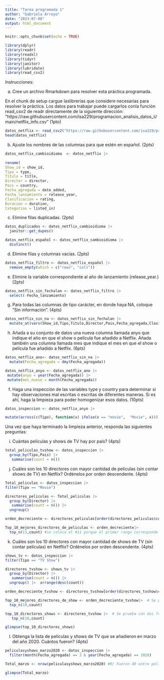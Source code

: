 ```yaml
---
title: "Tarea programada 1"
author: "Gabriela Arroyo"
date: "2023-07-08"
output: html_document
---
```


```r
knitr::opts_chunk$set(echo = TRUE)

library(dplyr)
library(readr)
library(readxl)
library(tidyr)
library(janitor)
library(lubridate) 
library(read_csv2)
```

Instrucciones:


a. Cree un archivo Rmarkdown para resolver esta práctica programada. 

En el chunk de setup cargue laslibrerías que considere necesarias para resolver la práctica. Los datos para trabajar puede cargarlos conla función read_csv2 de readr directamente de la siguiente dirección: “https://raw.githubusercontent.com/isa229/programacion_analisis_datos_ii/main/netflix_info.csv” (1pto)

```r
datos_netflix <- read_csv2("https://raw.githubusercontent.com/isa229/programacion_analisis_datos_ii/main/netflix_info.csv")
head(datos_netflix)
```

b. Ajuste los nombres de las columnas para que estén en español. (2pts)

```r
datos_netflix_cambioidioma  <- datos_netflix |> 
  
rename(
Show_id = show_id,
Tipo = type, 
Titulo = title,
Director = director,
Pais = country,
Fecha_agregada = date_added,
Fecha_lanzamiento = release_year,
Clasificacion = rating,
Duracion = duration,
Categorias = listed_in)
```


c. Elimine filas duplicadas. (2pts)

```r
datos_duplicados <- datos_netflix_cambioidioma |> 
  janitor::get_dupes()

datos_netflix_español <- datos_netflix_cambioidioma |> 
  distinct()
```


d. Elimine filas y columnas vacías. (2pts)

```r
datos_netflix_filtro <- datos_netflix_español |> 
  remove_empty(which = c("rows", "cols"))

```


e. Elimine la variable correspondiente al año de lanzamiento (release_year.) (2pts)

```r
datos_netflix_sin_fechalan <- datos_netflix_filtro |> 
  select(-Fecha_lanzamiento)
```

g. Para todas las columnas de tipo carácter, en donde haya NA, coloque “Sin información”. (4pts)

```r
datos_netflix_sin_na <- datos_netflix_sin_fechalan |> 
  mutate_at(vars(Show_id,Tipo,Titulo,Director,Pais,Fecha_agregada,Clasificacion,Duracion,Categorias), ~ifelse(is.na(.), "Sin información", .)) 
```

h. Añada a su conjunto de datos una nueva columna llamada anyo que indique el año en que el show o
película fue añadido a Netflix. Añada también una columna llamada mes que indique el mes en que el
show o película fue añadido a Netflix. (6pts)

```r
datos_netflix_ano<- datos_netflix_sin_na |> 
  mutate(Fecha_agregada = dmy(Fecha_agregada))

datos_netflix_anyo <- datos_netflix_ano |> 
 mutate(anyo = year(Fecha_agregada)) |> 
 mutate(mes_nuevo = month(Fecha_agregada))
```

f. Haga una inspección de las variables type y country para determinar si hay observaciones mal escritas o
escritas de diferentes maneras. Si es ahí, haga la limpieza para poder homogenizar esos datos. (10pts)

```r
datos_inspeccion <- datos_netflix_anyo |> 

mutate(across(c(Tipo), function(x) ifelse(x == "movie",  "Movie", x))) |> mutate(across(c(Tipo), function(x) ifelse(x == "Movi",   "Movie", x))) |> mutate(across(c(Tipo), function(x) ifelse(x == "tv show", "TV Show", x)))|> mutate(across(c(Pais), function(x) ifelse(x == "united states",  "United States", x))) |> mutate(across(c(Pais), function(x) ifelse(x == "United State",  "United States", x))) |> mutate(across(c(Pais), function(x) ifelse(x == "india",  "India", x))) |>   mutate(across(c(Pais), function(x) ifelse(x == "pakistan",  "Pakistan", x)))|>  mutate(across(c(Pais), function(x) ifelse(x == "canada",  "Canada", x)))
```


Una vez que haya terminado la limpieza anterior, responda las siguientes preguntas:


i. Cuántas películas y shows de TV hay por país? (4pts)

```r
total_peliculas_tvshow <- datos_inspeccion |> 
  group_by(Tipo,Pais) |> 
   summarise(count = n())
```


j. Cuáles son los 10 directores con mayor cantidad de películas (sin contar shows de TV) en Netflix?
Ordénelos por orden descendente. (4pts)

```r
Total_peliculas <- datos_inspeccion |> 
filter(Tipo == "Movie") 

directores_peliculas <- Total_peliculas |> 
  group_by(Director) |> 
   summarise(count = n()) |> 
  ungroup() 

orden_decreciente <- directores_peliculas[order(directores_peliculas$count, decreasing = TRUE), ]

Top_10_mejores_directores_de_peliculas <- orden_decreciente|> 
  top_n(11,count) #se coloca el #11 porque el primer rango corresponde a sin informacion

```



k. Cuáles son los 10 directores con mayor cantidad de shows de TV (sin contar películas) en Netflix?
Ordénelos por orden descendente. (4pts)

```r
shows_tv <- datos_inspeccion |> 
filter(Tipo == "TV Show") 

directores_tvshow <- shows_tv |> 
  group_by(Director) |> 
   summarise(count = n()) |> 
  ungroup() |>  arrange(desc(count))

orden_decreciente_tvshow <- directores_tvshow[order(directores_tvshow$count, decreasing = TRUE), ]

Top_10_mejores_directores_de_show <- orden_decreciente_tvshow|>  # Se prueba con dos formulas y no hace el top
  top_n(10,count)

top_10_directores_shows <- directores_tvshow |>  # Se prueba con dos formulas y no hace el top
   top_n(10,count)

glimpse(top_10_directores_shows)
```


l. Obtenga la lista de películas y shows de TV que se añadieron en marzo del año 2020. Cuántos fueron?
(4pts)

```r
peliculasyshows_marzo2020 <- datos_inspeccion |> 
  filter(month(Fecha_agregada) == 3 & year(Fecha_agregada) == 2020)

Total_marzo <- nrow(peliculasyshows_marzo2020) #R/ Fueron 49 entre peliculas y tvshows

glimpse(Total_marzo)
```

